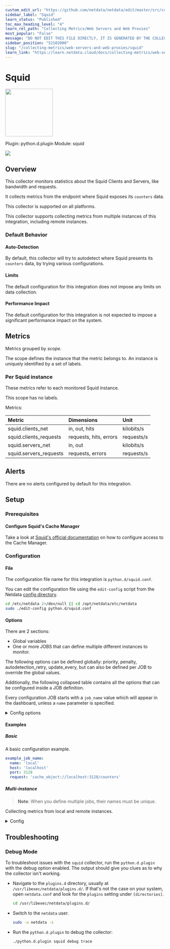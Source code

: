 ```yaml
---
custom_edit_url: "https://github.com/netdata/netdata/edit/master/src/collectors/python.d.plugin/squid/metadata.yaml"
sidebar_label: "Squid"
learn_status: "Published"
toc_max_heading_level: "4"
learn_rel_path: "Collecting Metrics/Web Servers and Web Proxies"
most_popular: "False"
message: "DO NOT EDIT THIS FILE DIRECTLY, IT IS GENERATED BY THE COLLECTOR'S metadata.yaml FILE"
sidebar_position: "52102000"
slug: "/collecting-metrics/web-servers-and-web-proxies/squid"
learn_link: "https://learn.netdata.cloud/docs/collecting-metrics/web-servers-and-web-proxies/squid"
---
```



# Squid


<img src="https://netdata.cloud/img/squid.png" width="150"/>


Plugin: python.d.plugin
Module: squid

<img src="https://img.shields.io/badge/maintained%20by-Netdata-%2300ab44" />

## Overview

This collector monitors statistics about the Squid Clients and Servers, like bandwidth and requests.


It collects metrics from the endpoint where Squid exposes its `counters` data.

This collector is supported on all platforms.

This collector supports collecting metrics from multiple instances of this integration, including remote instances.


### Default Behavior

#### Auto-Detection

By default, this collector will try to autodetect where Squid presents its `counters` data, by trying various configurations.

#### Limits

The default configuration for this integration does not impose any limits on data collection.

#### Performance Impact

The default configuration for this integration is not expected to impose a significant performance impact on the system.


## Metrics

Metrics grouped by *scope*.

The scope defines the instance that the metric belongs to. An instance is uniquely identified by a set of labels.



### Per Squid instance

These metrics refer to each monitored Squid instance.

This scope has no labels.

Metrics:

| Metric | Dimensions | Unit |
|:------|:----------|:----|
| squid.clients_net | in, out, hits | kilobits/s |
| squid.clients_requests | requests, hits, errors | requests/s |
| squid.servers_net | in, out | kilobits/s |
| squid.servers_requests | requests, errors | requests/s |



## Alerts

There are no alerts configured by default for this integration.


## Setup

### Prerequisites

#### Configure Squid's Cache Manager

Take a look at [Squid's official documentation](https://wiki.squid-cache.org/Features/CacheManager/Index#controlling-access-to-the-cache-manager) on how to configure access to the Cache Manager.



### Configuration

#### File

The configuration file name for this integration is `python.d/squid.conf`.


You can edit the configuration file using the `edit-config` script from the
Netdata [config directory](/docs/netdata-agent/configuration#the-netdata-config-directory).

```bash
cd /etc/netdata 2>/dev/null || cd /opt/netdata/etc/netdata
sudo ./edit-config python.d/squid.conf
```
#### Options

There are 2 sections:

* Global variables
* One or more JOBS that can define multiple different instances to monitor.

The following options can be defined globally: priority, penalty, autodetection_retry, update_every, but can also be defined per JOB to override the global values.

Additionally, the following collapsed table contains all the options that can be configured inside a JOB definition.

Every configuration JOB starts with a `job_name` value which will appear in the dashboard, unless a `name` parameter is specified.


<details><summary>Config options</summary>

| Name | Description | Default | Required |
|:----|:-----------|:-------|:--------:|
| update_every | Sets the default data collection frequency. | 1 | no |
| priority | Controls the order of charts at the netdata dashboard. | 60000 | no |
| autodetection_retry | Sets the job re-check interval in seconds. | 0 | no |
| penalty | Indicates whether to apply penalty to update_every in case of failures. | yes | no |
| name | Job name. This value will overwrite the `job_name` value. JOBS with the same name are mutually exclusive. Only one of them will be allowed running at any time. This allows autodetection to try several alternatives and pick the one that works. | local | no |
| host | The host to connect to. |  | yes |
| port | The port to connect to. |  | yes |
| request | The URL to request from Squid. |  | yes |

</details>

#### Examples

##### Basic

A basic configuration example.

```yaml
example_job_name:
  name: 'local'
  host: 'localhost'
  port: 3128
  request: 'cache_object://localhost:3128/counters'

```
##### Multi-instance

> **Note**: When you define multiple jobs, their names must be unique.

Collecting metrics from local and remote instances.


<details><summary>Config</summary>

```yaml
local_job:
  name: 'local'
  host: '127.0.0.1'
  port: 3128
  request: 'cache_object://127.0.0.1:3128/counters'

remote_job:
  name: 'remote'
  host: '192.0.2.1'
  port: 3128
  request: 'cache_object://192.0.2.1:3128/counters'

```
</details>



## Troubleshooting

### Debug Mode

To troubleshoot issues with the `squid` collector, run the `python.d.plugin` with the debug option enabled. The output
should give you clues as to why the collector isn't working.

- Navigate to the `plugins.d` directory, usually at `/usr/libexec/netdata/plugins.d/`. If that's not the case on
  your system, open `netdata.conf` and look for the `plugins` setting under `[directories]`.

  ```bash
  cd /usr/libexec/netdata/plugins.d/
  ```

- Switch to the `netdata` user.

  ```bash
  sudo -u netdata -s
  ```

- Run the `python.d.plugin` to debug the collector:

  ```bash
  ./python.d.plugin squid debug trace
  ```


